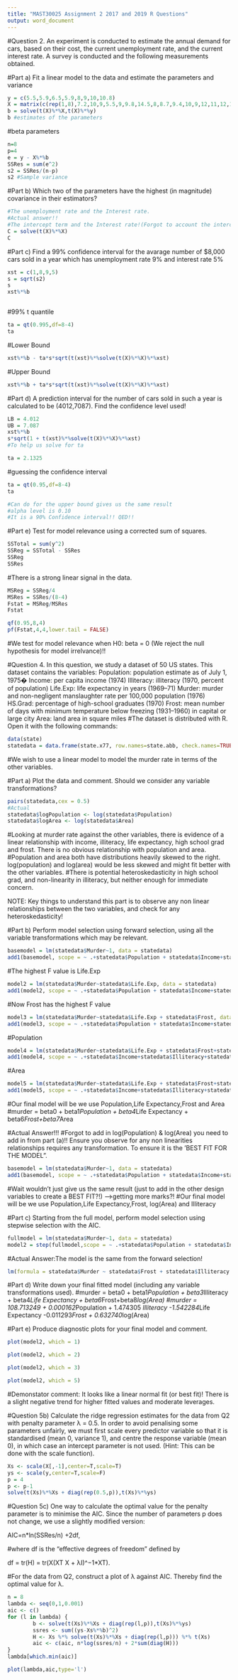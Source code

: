 ```yaml
---
title: "MAST30025 Assignment 2 2017 and 2019 R Questions"
output: word_document
---
```


#Question 2. An experiment is conducted to estimate the annual demand for cars, based on their cost, the current unemployment rate, and the current interest rate. A survey is conducted and the following measurements obtained.


#Part a) Fit a linear model to the data and estimate the parameters and variance
```r
y = c(5.5,5.9,6.5,5.9,8,9,10,10.8)
X = matrix(c(rep(1,8),7.2,10,9,5.5,9,9.8,14.5,8,8.7,9.4,10,9,12,11,12,13.7,5.5,4.4,4,7,5,6.2,5.8,3.9),8,4)
b = solve(t(X)%*%X,t(X)%*%y)
b #estimates of the parameters
```
#beta parameters 


```r
n=8
p=4
e = y - X%*%b
SSRes = sum(e^2)
s2 = SSRes/(n-p)
s2 #Sample variance 
```


#Part b) Which two of the parameters have the highest (in magnitude) covariance in their estimators? 
```r
#The unemployment rate and the Interest rate. 
#Actual answer!!
#The intercept term and the Interest rate!(Forgot to account the intercept)
C = solve(t(X)%*%X)
C


```

#Part c) Find a 99% confidence interval for the avarage number of $8,000 cars sold in a year which has unemployment rate 9% and interest rate 5%
```r
xst = c(1,8,9,5)
s = sqrt(s2)
s
xst%*%b



```

#99% t quantile

```r
ta = qt(0.995,df=8-4)
ta

```


#Lower Bound 
```r
xst%*%b - ta*s*sqrt(t(xst)%*%solve(t(X)%*%X)%*%xst)
```

#Upper Bound
```r
xst%*%b + ta*s*sqrt(t(xst)%*%solve(t(X)%*%X)%*%xst)
```



#Part d) A prediction interval for the number of cars sold in such a year is calculated to be (4012,7087). Find the confidence level used!
```r
LB = 4.012
UB = 7.087
xst%*%b
s*sqrt(1 + t(xst)%*%solve(t(X)%*%X)%*%xst)
#To help us solve for ta

```
```r
ta = 2.1325
```

#guessing the confidence interval 
```r
ta = qt(0.95,df=8-4)
ta

#Can do for the upper bound gives us the same result
#alpha level is 0.10 
#It is a 90% Confidence interval!! QED!!
```




#Part e) Test for model relevance using a corrected sum of squares.
```r
SSTotal = sum(y^2)
SSReg = SSTotal - SSRes
SSReg
SSRes


```
#There is a strong linear signal in the data.


```r
MSReg = SSReg/4
MSRes = SSRes/(8-4)
Fstat = MSReg/MSRes
Fstat

```


```r
qf(0.95,8,4)
pf(Fstat,4,4,lower.tail = FALSE)

```

#We test for model relevance when H0: beta = 0 (We reject the null hypothesis for model irrelvance)!!


#Question 4. In this question, we study a dataset of 50 US states. This dataset contains the variables:
 Population: population estimate as of July 1, 1975�   Income: per capita income (1974)
 Illiteracy: illiteracy (1970, percent of population)
 Life.Exp: life expectancy in years (1969–71)
 Murder: murder and non-negligent manslaughter rate per 100,000 population (1976)
 HS.Grad: percentage of high-school graduates (1970)
 Frost: mean number of days with minimum temperature below freezing (1931–1960) in capital or large city
 Area: land area in square miles
#The dataset is distributed with R. Open it with the following commands:

```r
data(state)
statedata = data.frame(state.x77, row.names=state.abb, check.names=TRUE)

```


#We wish to use a linear model to model the murder rate in terms of the other variables.

#Part a) Plot the data and comment. Should we consider any variable transformations?


```r
pairs(statedata,cex = 0.5)
#Actual
statedata$logPopulation <- log(statedata$Population)
statedata$logArea <- log(statedata$Area)
```

#Looking at murder rate against the other variables, there is evidence of a linear relationship with income, illiteracy, life expectancy, high school grad and frost. There is no obvious relationship with population and area.
#Population and area both have distributions heavily skewed to the right. log(population) and log(area) would be less skewed and might fit better with the other variables.
#There is potential heteroskedasticity in high school grad, and non-linearity in illiteracy, but neither enough for immediate concern.


NOTE: Key things to understand this part is to observe any non linear relationships between the two variables, and check for any heteroskedasticity!


#Part b) Perform model selection using forward selection, using all the variable transformations which may be relevant. 
```r
basemodel = lm(statedata$Murder~1, data = statedata)
add1(basemodel, scope = ~ .+statedata$Population + statedata$Income+statedata$Illiteracy+statedata$Life.Exp+statedata$HS.Grad+statedata$Frost+statedata$Area, test = "F") 

```
#The highest F value is Life.Exp 


```r
model2 = lm(statedata$Murder~statedata$Life.Exp, data = statedata)
add1(model2, scope = ~ .+statedata$Population + statedata$Income+statedata$Illiteracy+statedata$HS.Grad+statedata$Frost+statedata$Area, test = "F") 

```
#Now Frost has the highest F value


```r
model3 = lm(statedata$Murder~statedata$Life.Exp + statedata$Frost, data = statedata)
add1(model3, scope = ~ .+statedata$Population + statedata$Income+statedata$Illiteracy+statedata$HS.Grad+statedata$Area, test = "F") 

```
#Population 
```r
model4 = lm(statedata$Murder~statedata$Life.Exp + statedata$Frost+statedata$Population, data = statedata)
add1(model4, scope = ~ .+statedata$Income+statedata$Illiteracy+statedata$HS.Grad+statedata$Area, test = "F") 

```
#Area



```r
model5 = lm(statedata$Murder~statedata$Life.Exp + statedata$Frost+statedata$Population+statedata$Area, data = statedata)
add1(model5, scope = ~ .+statedata$Income+statedata$Illiteracy+statedata$HS.Grad, test = "F") 

```

#Our final model will be we use Population,Life Expectancy,Frost and Area 
#murder = beta0 + beta1*Population + beta4*Life Expectancy + beta6*Frost+beta7*Area


#Actual Answer!!!
#Forgot to add in log(Population) & log(Area) you need to add in from part (a)!! Ensure you observe for any non linearities relationships requires any transformation. To ensure it is the 'BEST FIT FOR THE MODEL".

```r
basemodel = lm(statedata$Murder~1, data = statedata)
add1(basemodel, scope = ~ .+statedata$Population + statedata$Income+statedata$Illiteracy+statedata$Life.Exp+statedata$HS.Grad+statedata$Frost+statedata$Area+statedata$logArea+statedata$logPopulation, test = "F") 

```

#Wait wouldn't just give us the same result (just to add in the other design variables to create a BEST FIT?!) -->getting more marks?!
#Our final model will be we use Population,Life Expectancy,Frost, log(Area) and Illiteracy 

#Part c) Starting from the full model, perform model selection using stepwise selection with the AIC.
```r
fullmodel = lm(statedata$Murder~1, data = statedata)
model2 = step(fullmodel,scope = ~ .+statedata$Population + statedata$Income+statedata$Illiteracy+statedata$Life.Exp+statedata$HS.Grad+statedata$Frost+statedata$Area+statedata$logArea+statedata$logPopulation)


```
#Actual Answer:The model is the same from the forward selection!


```r
lm(formula = statedata$Murder ~ statedata$Frost + statedata$Illiteracy + statedata$Population+statedata$logArea +statedata$Life.Exp, data = statedata)
```


#Part d) Write down your final fitted model (including any variable transformations used).
#murder = beta0 + beta1*Population + beta3*Illiteracy + beta4*Life Expectancy + beta6*Frost+beta8*log(Area) 
#murder = 108.713249  + 0.000162*Population + 1.474305 *Illiteracy -1.542284*Life Expectancy  -0.011293*Frost + 0.632740*log(Area)


#Part e) Produce diagnostic plots for your final model and comment.
```r
plot(model2, which = 1)

```



```r
plot(model2, which = 2)

```


```r
plot(model2, which = 3)

```

```r
plot(model2, which = 5)

```

#Demonstator comment: It looks like a linear normal fit (or best fit)! There is a slight negative trend for higher fitted values and moderate leverages.


#Question 5b) Calculate the ridge regression estimates for the data from Q2 with penalty parameter λ = 0.5. In order to avoid penalising some parameters unfairly, we must first scale every predictor variable so that it is standardised (mean 0, variance 1), and centre the response variable (mean 0), in which case an intercept parameter is not used. (Hint: This can be done with the scale function).
```r
Xs <- scale(X[,-1],center=T,scale=T)
ys <- scale(y,center=T,scale=F)
p = 4
p <- p-1
solve(t(Xs)%*%Xs + diag(rep(0.5,p)),t(Xs)%*%ys)
```

#Question 5c) One way to calculate the optimal value for the penalty parameter is to minimise the AIC. Since the number of parameters p does not change, we use a slightly modified version:

AIC=n*ln(SSRes/n) +2df,

#where df is the “effective degrees of freedom” defined by

df = tr(H) = tr(X(XT X + λI)^−1*XT).

#For the data from Q2, construct a plot of λ against AIC. Thereby find the optimal value for λ.
```r
n = 8
lambda <- seq(0,1,0.001)
aic <- c()
for (l in lambda) {
        b <- solve(t(Xs)%*%Xs + diag(rep(l,p)),t(Xs)%*%ys)
        ssres <- sum((ys-Xs%*%b)^2)
        H <- Xs %*% solve(t(Xs)%*%Xs + diag(rep(l,p))) %*% t(Xs)
        aic <- c(aic, n*log(ssres/n) + 2*sum(diag(H)))
}
lambda[which.min(aic)] 
```

```r
plot(lambda,aic,type='l')

```



